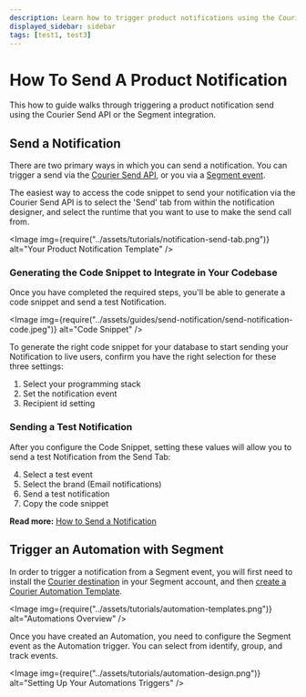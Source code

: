 ```yaml
---
description: Learn how to trigger product notifications using the Courier Send API or the Segment integration.
displayed_sidebar: sidebar
tags: [test1, test3]
---
```



# How To Send A Product Notification

This how to guide walks through triggering a product notification send using the Courier Send API or the Segment integration.

## Send a Notification

There are two primary ways in which you can send a notification. You can trigger a send via the [Courier Send API](../reference/send/message.mdx), or you via a [Segment event](https://segment.com/docs/connections/destinations/catalog/courier/).

The easiest way to access the code snippet to send your notification via the Courier Send API is to select the 'Send' tab from within the notification designer, and select the runtime that you want to use to make the send call from.

<Image
  img={require("../assets/tutorials/notification-send-tab.png")}
  alt="Your Product Notification Template"
/>

### Generating the Code Snippet to Integrate in Your Codebase

Once you have completed the required steps, you'll be able to generate a code snippet and send a test Notification.

<Image
  img={require("../assets/guides/send-notification/send-notification-code.jpeg")}
  alt="Code Snippet"
/>

To generate the right code snippet for your database to start sending your Notification to live users, confirm you have the right selection for these three settings:

1. Select your programming stack
2. Set the notification event
3. Recipient id setting

### Sending a Test Notification

After you configure the Code Snippet, setting these values will allow you to send a test Notification from the Send Tab:

4. Select a test event
5. Select the brand (Email notifications)
6. Send a test notification
7. Copy the code snippet

**Read more:** [How to Send a Notification](../platform/content/notification-designer/send-a-notification.mdx)

## Trigger an Automation with Segment

In order to trigger a notification from a Segment event, you will first need to install the [Courier destination](https://segment.com/docs/connections/destinations/catalog/courier/) in your Segment account, and then [create a Courier Automation Template](https://app.courier.com/designer/automations).

<Image img={require("../assets/tutorials/automation-templates.png")} alt="Automations Overview" />

Once you have created an Automation, you need to configure the Segment event as the Automation trigger. You can select from identify, group, and track events.

<Image
  img={require("../assets/tutorials/automation-design.png")}
  alt="Setting Up Your Automations Triggers"
/>
